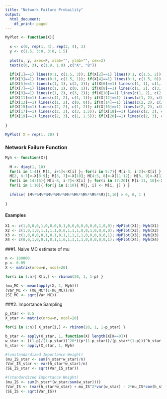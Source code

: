 ---
title: "Network Failure Probaility"
output:
  html_document:
    df_print: paged
---

```{r}
MyPlot <- function(X){
  
  x <- c(0, rep(1, 4), rep(2, 4), 3)
  y <- c(1.5, 3:0, 3:0, 1.5)
  
  plot(x, y, axes=F, xlab="", ylab="", cex=2)
  text(c(0, 3), c(1.9, 1.9) ,c("A", "B"))
  
  if(X[1]==1) lines(0:1, c(1.5, 3)); if(X[2]==1) lines(0:1, c(1.5, 2))
  if(X[3]==1) lines(0:1, c(1.5, 1)); if(X[4]==1) lines(0:1, c(1.5, 0))
  if(X[5]==1) lines(c(1, 1), c(2, 3)); if(X[6]==1) lines(c(1, 1), c(1, 2))
  if(X[7]==1) lines(c(1, 1), c(0, 1)); if(X[8]==1) lines(c(1, 2), c(3, 3))
  if(X[9]==1) lines(c(1, 2), c(3, 2)); if(X[10]==1) lines(c(1, 2), c(2, 2))
  if(X[11]==1) lines(c(1, 2), c(1, 1)); if(X[12]==1) lines(c(1, 2), c(0, 1))
  if(X[13]==1) lines(c(1, 2), c(0, 0)); if(X[14]==1) lines(c(2, 2), c(2, 3))
  if(X[15]==1) lines(c(2, 2), c(1, 2)); if(X[16]==1) lines(c(2, 2), c(0, 1))
  if(X[17]==1) lines(c(2, 3), c(3, 1.5)); if(X[18]==1) lines(c(2, 3), c(2, 1.5))
  if(X[19]==1) lines(c(2, 3), c(1, 1.5)); if(X[20]==1) lines(c(2, 3), c(0, 1.5))
  
}

MyPlot( X = rep(1, 20) )
```

### Network Failure Function
```{r}
Myh <- function(X){
  
  M <- diag(1, 10)
  for(i in 1:4){ M[1, i+1]<-X[i] }; for(i in 5:7){ M[i-3, i-2]<-X[i] }
  M[2, 6:7]<-X[8:9]; M[3, 7]<-X[10]; M[4:5, 8]<-X[11:12]; M[5, 9]<-X[13]
  for(i in 14:16){ M[i-8, i-7]<-X[i] }; for(i in 17:20){ M[i-11, 10]<-X[i] }
  for(i in 1:10){ for(j in i:10){ M[j, i] <- M[i, j] } }
  
  ifelse( (M%*%M%*%M%*%M%*%M%*%M%*%M%*%M%*%M)[1,10] > 0, 0, 1 )
  
}
```

#### Examples
```{r}
X1 <- c(1,0,0,0,1,0,0,0,0,1,0,0,0,0,0,0,0,1,0,0); MyPlot(X1); Myh(X1)
X2 <- c(1,0,1,0,1,1,1,1,0,0,1,1,1,0,0,1,0,0,0,0); MyPlot(X2); Myh(X2)
X3 <- c(1,0,0,0,0,1,0,1,0,1,1,1,1,1,0,0,0,0,0,1); MyPlot(X3); Myh(X3)
X4 <- c(0,0,1,0,0,1,0,1,1,0,1,1,1,1,0,0,0,0,0,1); MyPlot(X4); Myh(X4)
```

###1. Naive MC estimate of mu
```{r}
n <- 100000
p <- 0.05
X <- matrix(nrow=n, ncol=20)

for(i in 1:n){ X[i,] <- rbinom(20, 1, 1-p) }

(mu_MC <- mean(apply(X, 1, Myh)))
(Var_MC <- (mu_MC*(1-mu_MC))/n)
(SE_MC <- sqrt(Var_MC))
```

###2. Importance Sampling
```{r}
p_star <- 0.5
X_star <- matrix(nrow=n, ncol=20)

for(i in 1:n){ X_star[i,] <- rbinom(20, 1, 1-p_star) }

b_star <- apply(X_star, 1, function(X) length(X[X==0]))
w_star <- ((1-p)/(1-p_star))^20*((p*(1-p_star))/(p_star*(1-p)))^b_star
h_star <- apply(X_star, 1, Myh)

#(unstandardized Importance Weight)
(mu_IS_star <- sum(h_star*w_star)/n)
(Var_IS_star <- var(h_star*w_star)/n)
(SE_IS_star <- sqrt(Var_IS_star))

#(standardized Importance Weight)
(mu_IS <- sum(h_star*(w_star/sum(w_star))))
(Var_IS <- (var(h_star*w_star) + mu_IS^2*var(w_star) - 2*mu_IS*cov(h_star*w_star, w_star))/n)
(SE_IS <- sqrt(Var_IS))
```